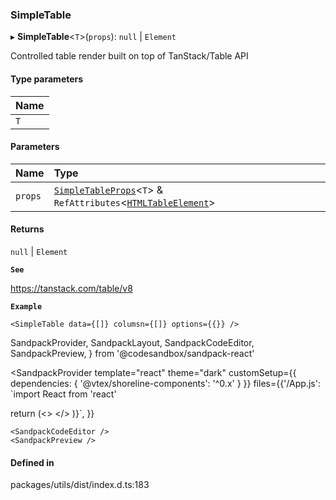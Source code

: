 ### SimpleTable

▸ **SimpleTable**\<`T`\>(`props`): `null` \| `Element`

Controlled table render built on top of TanStack/Table API

#### Type parameters

| Name |
| :--- |
| `T`  |

#### Parameters

| Name    | Type                                                                                                                                         |
| :------ | :------------------------------------------------------------------------------------------------------------------------------------------- |
| `props` | [`SimpleTableProps`](props.md)\<`T`\> & `RefAttributes`\<[`HTMLTableElement`](https://developer.mozilla.org/docs/Web/API/HTMLTableElement)\> |

#### Returns

`null` \| `Element`

**`See`**

https://tanstack.com/table/v8

**`Example`**

```tsx copy showLineNumbers filename="example.tsx"
<SimpleTable data={[]} columsn={[]} options={{}} />
```

SandpackProvider,
SandpackLayout,
SandpackCodeEditor,
SandpackPreview,
} from '@codesandbox/sandpack-react'

<SandpackProvider
template="react"
theme="dark"
customSetup={{ dependencies: { '@vtex/shoreline-components': '^0.x' } }}
files={{'/App.js': `import React from 'react'

return (<>
<SimpleTable data={[]} columsn={[]} options={{}} />
</>
)}`,
}}

>   <SandpackLayout>

    <SandpackCodeEditor />
    <SandpackPreview />

  </SandpackLayout>
</SandpackProvider>

#### Defined in

packages/utils/dist/index.d.ts:183

